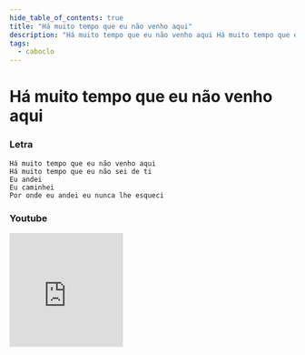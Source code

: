 ```yaml
---
hide_table_of_contents: true
title: "Há muito tempo que eu não venho aqui"
description: "Há muito tempo que eu não venho aqui Há muito tempo que eu não sei de ti Eu andei Eu caminhei Por onde eu andei eu nunca lhe esqueci"
tags:
  - caboclo
---
```


# Há muito tempo que eu não venho aqui

### Letra

```text
Há muito tempo que eu não venho aqui
Há muito tempo que eu não sei de ti
Eu andei
Eu caminhei
Por onde eu andei eu nunca lhe esqueci
```

### Youtube

<iframe
  width="200"
  height="200"
  src="https://www.youtube.com/embed/ktgBXizvPXQ"
  title="YouTube video player"
  frameborder="0"
  allow="accelerometer; autoplay; clipboard-write; encrypted-media; gyroscope; picture-in-picture; web-share"
  referrerpolicy="strict-origin-when-cross-origin"
  allowfullscreen
></iframe>